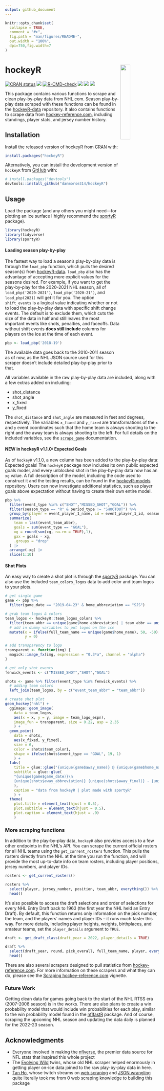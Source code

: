 ```yaml
---
output: github_document
---
```


<!-- README.md is generated from README.Rmd. Please edit that file -->

```r
knitr::opts_chunk$set(
  collapse = TRUE,
  comment = "#>",
  fig.path = "man/figures/README-",
  out.width = "100%",
  dpi=750,fig.width=7
)
```

# hockeyR <img src="man/figures/logo.png" align="right" width="25%" min-width="120px"/>

<!-- badges: start -->
[![CRAN status](https://www.r-pkg.org/badges/version/hockeyR)](https://CRAN.R-project.org/package=hockeyR)
[![](https://img.shields.io/badge/devel%20version-1.2.0-blue.svg)](https://github.com/hockeyR)
[![R-CMD-check](https://github.com/danmorse314/hockeyR/workflows/R-CMD-check/badge.svg)](https://github.com/danmorse314/hockeyR/actions)
[![](https://img.shields.io/github/last-commit/danmorse314/hockeyR.svg)](https://github.com/danmorse314/hockeyR/commits/master)
[![](https://cranlogs.r-pkg.org/badges/grand-total/hockeyR)](https://cran.r-project.org/package=hockeyR)
[![](https://img.shields.io/twitter/follow/danmorse_.svg?style=social)](https://twitter.com/danmorse_)
<!-- badges: end -->

This package contains various functions to scrape and clean play-by-play data from NHL.com. Season play-by-play data scraped with these functions can be found in the [hockeyR-data](https://github.com/danmorse314/hockeyR-data) repository. It also contains functions to scrape data from [hockey-reference.com](https://www.hockey-reference.com/), including standings, player stats, and jersey number history.

## Installation


Install the released version of hockeyR from [CRAN](https://CRAN.R-project.org) with:
  
  ``` r
install.packages("hockeyR")
```

Alternatively, you can install the development version of `hockeyR` from [GitHub](https://github.com/) with:

``` r
# install.packages("devtools")
devtools::install_github("danmorse314/hockeyR")
```
## Usage

Load the package (and any others you might need—for plotting an ice surface I highly recommend the [sportyR](https://github.com/sportsdataverse/sportyR) package).

```r
library(hockeyR)
library(tidyverse)
library(sportyR)
```

#### Loading season play-by-play

The fastest way to load a season's play-by-play data is through the `load_pbp` function, which pulls the desired season(s) from [hockeyR-data](https://github.com/danmorse314/hockeyR-data/tree/main/data). `load_pbp` also has the advantage of accepting more explicit values for the seasons desired. For example, if you want to get the play-by-play for the 2020-2021 NHL season, all of `load_pbp('2020-2021')`, `load_pbp('2020-21')`, and `load_pbp(2021)` will get it for you. The option `shift_events` is a logical value indicating whether or not to load the play-by-play data with specific shift change events. The default is to exclude them, which cuts the size of the data in half and still leaves the most important events like shots, penalties, and faceoffs. Data without shift events **does still include** columns for players on the ice at the time of each event.

```r
pbp <- load_pbp('2018-19')
```
The available data goes back to the 2010-2011 season as of now, as the NHL JSON source used for this scraper doesn't include detailed play-by-play prior to that.

All variables available in the raw play-by-play data are included, along with a few extras added on including:

* shot_distance
* shot_angle
* x_fixed
* y_fixed

The `shot_distance` and `shot_angle` are measured in feet and degrees, respectively. The variables `x_fixed` and `y_fixed` are transformations of the `x` and `y` event coordinates such that the home team is always shooting to the right and the away team is always shooting to the left. For full details on the included variables, see the [`scrape_game`](https://github.com/danmorse314/hockeyR/blob/master/R/scrape_game.R) documentation.

#### NEW in hockeyR v1.1.0: Expected Goals

As of `hockeyR` v1.1.0, a new column has been added to the play-by-play data: Expected goals! The `hockeyR` package now includes its own public expected goals model, and every unblocked shot in the play-by-play data now has an `xg` value. A full description of the model, including the code used to construct it and the testing results, can be found in the [hockeyR-models](https://github.com/danmorse314/hockeyR-models) repository. Users can now investigate additional statistics, such as player goals above expectation without having to create their own entire model.

```r
pbp %>%
  filter(event_type %in% c("SHOT","MISSED_SHOT","GOAL")) %>%
  filter(season_type == "R" & period_type != "SHOOTOUT") %>%
  group_by(player = event_player_1_name, id = event_player_1_id, season) %>%
  summarize(
    team = last(event_team_abbr),
    goals = sum(event_type == "GOAL"),
    xg = round(sum(xg, na.rm = TRUE),1),
    gax = goals - xg,
    .groups = "drop"
  ) |>
  arrange(-xg) |>
  slice(1:10)
```

#### Shot Plots

An easy way to create a shot plot is through the [sportyR](https://github.com/sportsdataverse/sportyR) package. You can also use the included `team_colors_logos` data to add color and team logos to your plots.

```r
# get single game
game <- pbp %>%
  filter(game_date == "2019-04-23" & home_abbreviation == "SJS")

# grab team logos & colors
team_logos <- hockeyR::team_logos_colors %>%
  filter(team_abbr == unique(game$home_abbreviation) | team_abbr == unique(game$away_abbreviation)) %>%
  # add in dummy variables to put logos on the ice
  mutate(x = ifelse(full_team_name == unique(game$home_name), 50, -50),
         y = 0)

# add transparency to logo
transparent <- function(img) {
  magick::image_fx(img, expression = "0.3*a", channel = "alpha")
}

# get only shot events
fenwick_events <- c("MISSED_SHOT","SHOT","GOAL")

shots <- game %>% filter(event_type %in% fenwick_events) %>%
  # adding team colors
  left_join(team_logos, by = c("event_team_abbr" = "team_abbr"))

# create shot plot
geom_hockey("nhl") +
  ggimage::geom_image(
    data = team_logos,
    aes(x = x, y = y, image = team_logo_espn),
    image_fun = transparent, size = 0.22, asp = 2.35
    ) +
  geom_point(
    data = shots,
    aes(x_fixed, y_fixed),
    size = 6,
    color = shots$team_color1,
    shape = ifelse(shots$event_type == "GOAL", 19, 1)
    ) +
  labs(
    title = glue::glue("{unique(game$away_name)} @ {unique(game$home_name)}"),
    subtitle = glue::glue(
    "{unique(game$game_date)}\n
    {unique(shots$away_abbreviation)} {unique(shots$away_final)} - {unique(shots$home_final)} {unique(shots$home_abbreviation)}"
    ),
    caption = "data from hockeyR | plot made with sportyR"
    ) +
  theme(
    plot.title = element_text(hjust = 0.5),
    plot.subtitle = element_text(hjust = 0.5),
    plot.caption = element_text(hjust = .9)
    )
```

### More scraping functions

In addition to the play-by-play data, `hockeyR` also provides access to a few other endpoints in the NHL's API. You can scrape the current official rosters for all NHL teams using the `get_current_rosters` function. This pulls the rosters directly from the NHL at the time you run the function, and will provide the most up-to-date info on team rosters, including player positions, jersey numbers, and player IDs.

```r
rosters <- get_current_rosters()

rosters %>%
  select(player, jersey_number, position, team_abbr, everything()) %>%
  head()
```

It's also possible to access the draft selections and order of selections for every NHL Entry Draft back to 1963 (the first year the NHL held an Entry Draft). By default, this function returns only information on the pick number, the team, and the players' names and player IDs -- it runs much faster this way. For more details, including player heights, weights, birthplaces, and amateur teams, set the `player_details` argument to `TRUE`.

```r
draft <- get_draft_class(draft_year = 2022, player_details = TRUE)

draft %>%
  select(draft_year, round, pick_overall, full_team_name, player, everything()) %>%
  head()
```
There are also several scrapers designed to pull statistics from [hockey-reference.com](https://www.hockey-reference.com/). For more information on these scrapers and what they can do, please see the [Scraping hockey-reference.com](https://hockeyr.netlify.app/articles/hockey-ref-scrapers.html) vignette.

### Future Work

Getting clean data for games going back to the start of the NHL RTSS era (2007-2008 season) is in the works. There are also plans to create a win probability model that would include win probabilities for each play, similar to the win probability model found in the [nflfastR](https://github.com/nflverse/nflfastR) package. And of course, scraping the upcoming NHL season and updating the data daily is planned for the 2022-23 season.

##    Acknowledgments

* Everyone involved in making the [nflverse](https://github.com/nflverse), the premier data source for NFL stats that inspired this whole project
* The [Evolving Wild](https://twitter.com/EvolvingWild) twins, whose old NHL scraper helped enormously in getting player on-ice data joined to the raw play-by-play data in here.
* [Tan Ho](https://twitter.com/_TanHo), whose twitch streams on [web scraping](https://www.youtube.com/watch?v=z8yT3E4pz54&t=26s) and [JSON wrangling](https://www.youtube.com/watch?v=fpw4G2-0R-o&t=1195s) quite literally took me from 0 web scraping knowledge to building this package
